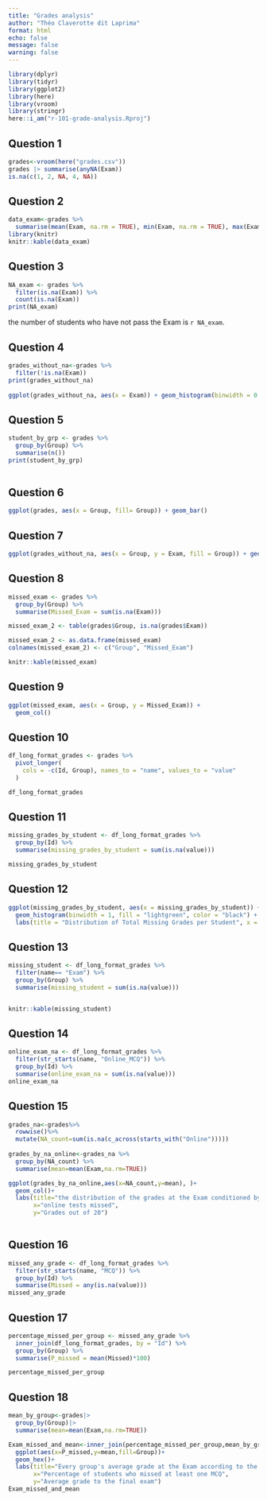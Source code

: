 ```yaml
---
title: "Grades analysis"
author: "Théo Claverotte dit Laprima"
format: html
echo: false
message: false
warning: false
---
```


```r
library(dplyr)
library(tidyr)
library(ggplot2)
library(here)
library(vroom)
library(stringr)
here::i_am("r-101-grade-analysis.Rproj")
```

## Question 1

```r
grades<-vroom(here("grades.csv"))
grades |> summarise(anyNA(Exam))
is.na(c(1, 2, NA, 4, NA))
```

## Question 2

```r
data_exam<-grades %>%
  summarise(mean(Exam, na.rm = TRUE), min(Exam, na.rm = TRUE), max(Exam,na.rm = TRUE), median(Exam, na.rm = TRUE), n())
library(knitr)
knitr::kable(data_exam)
```

## Question 3

```r
NA_exam <- grades %>%
  filter(is.na(Exam)) %>%
  count(is.na(Exam)) 
print(NA_exam)
```

the number of students who have not pass the Exam is `r NA_exam`.

## Question 4

```r
grades_without_na<-grades %>%
  filter(!is.na(Exam))
print(grades_without_na)
  
ggplot(grades_without_na, aes(x = Exam)) + geom_histogram(binwidth = 0.7, fill="darkorange")

```

## Question 5

```r
student_by_grp <- grades %>% 
  group_by(Group) %>%
  summarise(n())
print(student_by_grp)
  
```

## Question 6

```r

ggplot(grades, aes(x = Group, fill= Group)) + geom_bar() 
```

## Question 7

```r
ggplot(grades_without_na, aes(x = Group, y = Exam, fill = Group)) + geom_boxplot()
```

## Question 8

```r
missed_exam <- grades %>%
  group_by(Group) %>%
  summarise(Missed_Exam = sum(is.na(Exam)))

missed_exam_2 <- table(grades$Group, is.na(grades$Exam))

missed_exam_2 <- as.data.frame(missed_exam)
colnames(missed_exam_2) <- c("Group", "Missed_Exam")

knitr::kable(missed_exam)

```

## Question 9

```r
ggplot(missed_exam, aes(x = Group, y = Missed_Exam)) +
  geom_col() 
```

## Question 10 
```r
df_long_format_grades <- grades %>%
  pivot_longer(
    cols = -c(Id, Group), names_to = "name", values_to = "value"
  )

df_long_format_grades
```

## Question 11
```r
missing_grades_by_student <- df_long_format_grades %>%
  group_by(Id) %>%
  summarise(missing_grades_by_student = sum(is.na(value)))

missing_grades_by_student
```

## Question 12
```r
ggplot(missing_grades_by_student, aes(x = missing_grades_by_student)) +
  geom_histogram(binwidth = 1, fill = "lightgreen", color = "black") +
  labs(title = "Distribution of Total Missing Grades per Student", x = "Number of Missing Grades", y = "Frequency")
```

## Question 13 

```r
missing_student <- df_long_format_grades %>%
  filter(name== "Exam") %>%
  group_by(Group) %>%
  summarise(missing_student = sum(is.na(value)))


knitr::kable(missing_student)

```

## Question 14
```r
online_exam_na <- df_long_format_grades %>%
  filter(str_starts(name, "Online_MCQ")) %>%
  group_by(Id) %>%
  summarise(online_exam_na = sum(is.na(value)))
online_exam_na
```

## Question 15


```r

grades_na<-grades%>%
  rowwise()%>%
  mutate(NA_count=sum(is.na(c_across(starts_with("Online")))))
  
grades_by_na_online<-grades_na %>%
  group_by(NA_count) %>%
  summarise(mean=mean(Exam,na.rm=TRUE))

ggplot(grades_by_na_online,aes(x=NA_count,y=mean), )+
  geom_col()+
  labs(title="the distribution of the grades at the Exam conditioned by the number of missing grades for the online tests",
       x="online tests missed",
       y="Grades out of 20")
  
```
## Question 16
```r
missed_any_grade <- df_long_format_grades %>%
  filter(str_starts(name, "MCQ")) %>%
  group_by(Id) %>%
  summarise(Missed = any(is.na(value)))
missed_any_grade
```

## Question 17


```r
percentage_missed_per_group <- missed_any_grade %>%
  inner_join(df_long_format_grades, by = "Id") %>%
  group_by(Group) %>%
  summarise(P_missed = mean(Missed)*100)

percentage_missed_per_group

```

## Question 18

```r
mean_by_group<-grades|>
  group_by(Group)|>
  summarise(mean=mean(Exam,na.rm=TRUE))

Exam_missed_and_mean<-inner_join(percentage_missed_per_group,mean_by_group,by="Group") %>%
  ggplot(aes(x=P_missed,y=mean,fill=Group))+
  geom_hex()+
  labs(title="Every group's average grade at the Exam according to the percentage of missed MCQ gradse",
       x="Percentage of students who missed at least one MCQ",
       y="Average grade to the final exam")
Exam_missed_and_mean
```



